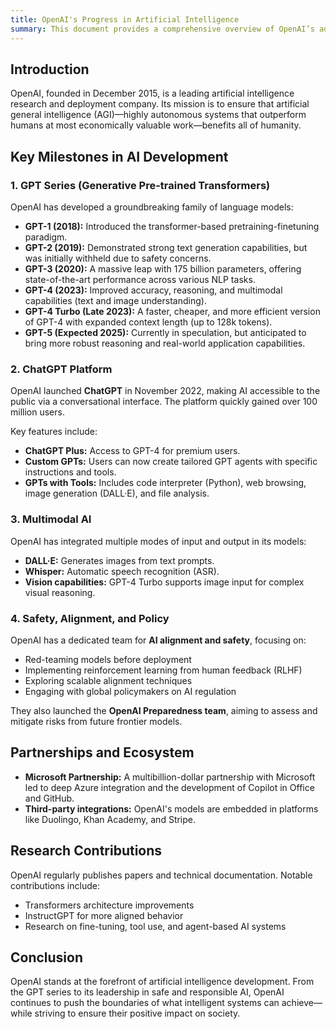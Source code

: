 ```yaml
---
title: OpenAI's Progress in Artificial Intelligence
summary: This document provides a comprehensive overview of OpenAI’s advancements in AI, highlighting its groundbreaking models, research initiatives, partnerships, and long-term vision for responsible AI development.
---
```


## Introduction

OpenAI, founded in December 2015, is a leading artificial intelligence research and deployment company. Its mission is to ensure that artificial general intelligence (AGI)—highly autonomous systems that outperform humans at most economically valuable work—benefits all of humanity.

## Key Milestones in AI Development

### 1. GPT Series (Generative Pre-trained Transformers)

OpenAI has developed a groundbreaking family of language models:

- **GPT-1 (2018):** Introduced the transformer-based pretraining-finetuning paradigm.
- **GPT-2 (2019):** Demonstrated strong text generation capabilities, but was initially withheld due to safety concerns.
- **GPT-3 (2020):** A massive leap with 175 billion parameters, offering state-of-the-art performance across various NLP tasks.
- **GPT-4 (2023):** Improved accuracy, reasoning, and multimodal capabilities (text and image understanding).
- **GPT-4 Turbo (Late 2023):** A faster, cheaper, and more efficient version of GPT-4 with expanded context length (up to 128k tokens).
- **GPT-5 (Expected 2025):** Currently in speculation, but anticipated to bring more robust reasoning and real-world application capabilities.

### 2. ChatGPT Platform

OpenAI launched **ChatGPT** in November 2022, making AI accessible to the public via a conversational interface. The platform quickly gained over 100 million users.

Key features include:

- **ChatGPT Plus:** Access to GPT-4 for premium users.
- **Custom GPTs:** Users can now create tailored GPT agents with specific instructions and tools.
- **GPTs with Tools:** Includes code interpreter (Python), web browsing, image generation (DALL·E), and file analysis.

### 3. Multimodal AI

OpenAI has integrated multiple modes of input and output in its models:

- **DALL·E:** Generates images from text prompts.
- **Whisper:** Automatic speech recognition (ASR).
- **Vision capabilities:** GPT-4 Turbo supports image input for complex visual reasoning.

### 4. Safety, Alignment, and Policy

OpenAI has a dedicated team for **AI alignment and safety**, focusing on:

- Red-teaming models before deployment
- Implementing reinforcement learning from human feedback (RLHF)
- Exploring scalable alignment techniques
- Engaging with global policymakers on AI regulation

They also launched the **OpenAI Preparedness team**, aiming to assess and mitigate risks from future frontier models.

## Partnerships and Ecosystem

- **Microsoft Partnership:** A multibillion-dollar partnership with Microsoft led to deep Azure integration and the development of Copilot in Office and GitHub.
- **Third-party integrations:** OpenAI's models are embedded in platforms like Duolingo, Khan Academy, and Stripe.

## Research Contributions

OpenAI regularly publishes papers and technical documentation. Notable contributions include:

- Transformers architecture improvements
- InstructGPT for more aligned behavior
- Research on fine-tuning, tool use, and agent-based AI systems

## Conclusion

OpenAI stands at the forefront of artificial intelligence development. From the GPT series to its leadership in safe and responsible AI, OpenAI continues to push the boundaries of what intelligent systems can achieve—while striving to ensure their positive impact on society.
